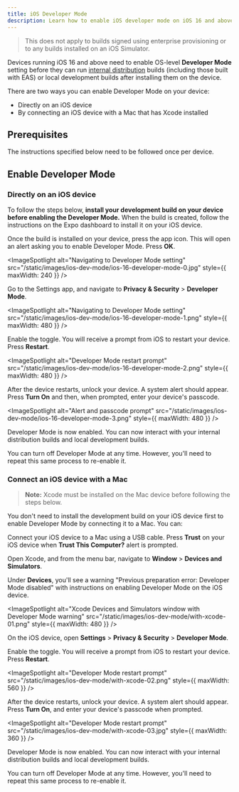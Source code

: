 ```yaml
---
title: iOS Developer Mode
description: Learn how to enable iOS developer mode on iOS 16 and above to run internal distribution builds and local development builds.
---
```



> This does not apply to builds signed using enterprise provisioning or to any builds installed on an iOS Simulator.

Devices running iOS 16 and above need to enable OS-level **Developer Mode** setting before they can run [internal distribution](/build/internal-distribution) builds (including those built with EAS) or local development builds after installing them on the device.

There are two ways you can enable Developer Mode on your device:

- Directly on an iOS device
- By connecting an iOS device with a Mac that has Xcode installed

## Prerequisites

The instructions specified below need to be followed once per device.

## Enable Developer Mode

### Directly on an iOS device

To follow the steps below, **install your development build on your device before enabling the Developer Mode.** When the build is created, follow the instructions on the Expo dashboard to install it on your iOS device.

<Step label="1">

Once the build is installed on your device, press the app icon. This will open an alert asking you to enable Developer Mode. Press **OK**.

<ImageSpotlight
  alt="Navigating to Developer Mode setting"
  src="/static/images/ios-dev-mode/ios-16-developer-mode-0.jpg"
  style={{ maxWidth: 240 }}
/>

</Step>

<Step label="2">

Go to the Settings app, and navigate to **Privacy & Security** > **Developer Mode**.

<ImageSpotlight
  alt="Navigating to Developer Mode setting"
  src="/static/images/ios-dev-mode/ios-16-developer-mode-1.png"
  style={{ maxWidth: 480 }}
/>

</Step>

<Step label="3">

Enable the toggle. You will receive a prompt from iOS to restart your device. Press **Restart**.

<ImageSpotlight
  alt="Developer Mode restart prompt"
  src="/static/images/ios-dev-mode/ios-16-developer-mode-2.png"
  style={{ maxWidth: 480 }}
/>

</Step>

<Step label="4">

After the device restarts, unlock your device. A system alert should appear. Press **Turn On** and then, when prompted, enter your device's passcode.

<ImageSpotlight
  alt="Alert and passcode prompt"
  src="/static/images/ios-dev-mode/ios-16-developer-mode-3.png"
  style={{ maxWidth: 480 }}
/>

</Step>

Developer Mode is now enabled. You can now interact with your internal distribution builds and local development builds.

You can turn off Developer Mode at any time. However, you'll need to repeat this same process to re-enable it.

### Connect an iOS device with a Mac

> **Note:** Xcode must be installed on the Mac device before following the steps below.

You don't need to install the development build on your iOS device first to enable Developer Mode by connecting it to a Mac. You can:

<Step label="1">

Connect your iOS device to a Mac using a USB cable. Press **Trust** on your iOS device when **Trust This Computer?** alert is prompted.

</Step>

<Step label="2">

Open Xcode, and from the menu bar, navigate to **Window** > **Devices and Simulators**.

Under **Devices**, you'll see a warning "Previous preparation error: Developer Mode disabled" with instructions on enabling Developer Mode on the iOS device.

<ImageSpotlight
  alt="Xcode Devices and Simulators window with Developer Mode warning"
  src="/static/images/ios-dev-mode/with-xcode-01.png"
  style={{ maxWidth: 480 }}
/>

</Step>

<Step label="3">

On the iOS device, open **Settings** > **Privacy & Security** > **Developer Mode**.

Enable the toggle. You will receive a prompt from iOS to restart your device. Press **Restart**.

<ImageSpotlight
  alt="Developer Mode restart prompt"
  src="/static/images/ios-dev-mode/with-xcode-02.png"
  style={{ maxWidth: 560 }}
/>

</Step>

<Step label="4">

After the device restarts, unlock your device. A system alert should appear. Press **Turn On**, and enter your device's passcode when prompted.

<ImageSpotlight
  alt="Developer Mode restart prompt"
  src="/static/images/ios-dev-mode/with-xcode-03.jpg"
  style={{ maxWidth: 360 }}
/>

</Step>

Developer Mode is now enabled. You can now interact with your internal distribution builds and local development builds.

You can turn off Developer Mode at any time. However, you'll need to repeat this same process to re-enable it.
